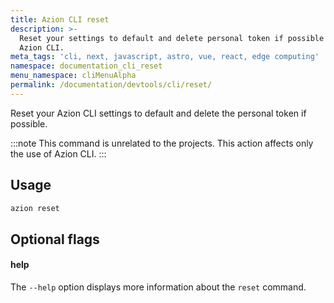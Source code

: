 ```yaml
---
title: Azion CLI reset
description: >-
  Reset your settings to default and delete personal token if possible through
  Azion CLI.
meta_tags: 'cli, next, javascript, astro, vue, react, edge computing'
namespace: documentation_cli_reset
menu_namespace: cliMenuAlpha
permalink: /documentation/devtools/cli/reset/
---
```


Reset your Azion CLI settings to default and delete the personal token if possible.

:::note 
This command is unrelated to the projects. This action affects only the use of Azion CLI.
:::

## Usage

```bash
azion reset
```

## Optional flags

#### help

The `--help` option displays more information about the `reset` command.

